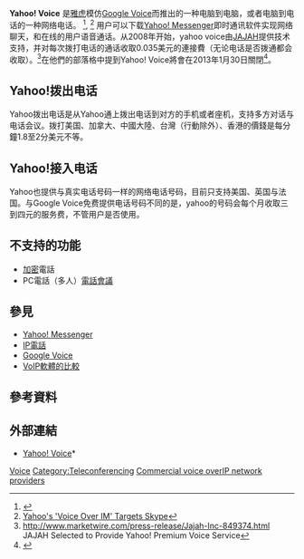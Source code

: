 {{Infobox Software|
|name = Yahoo! Voice
|logo = 
|screenshot = 
| collapsible = yes
|caption =
|developer = [[Yahoo!|Yahoo!]]
|operating_system = [[Microsoft_Windows|Microsoft Windows]] <br />[[Mac_OS_X|Mac OS X]]
|genre = [[IP電話|IP電話]]、網路電話服務
|license = 
|website = [http://voice.yahoo.com/ voice.yahoo.com]
}}
'''Yahoo! Voice''' 是[[雅虎|雅虎]]模仿[[Google_Voice|Google Voice]]而推出的一种电脑到电脑，或者电脑到电话的一种网络电话。 <ref>{{Cite web |url=http://yhoo.client.shareholder.com/press/ReleaseDetail.cfm?ReleaseID=190916 |title=Yahoo! Delivers Phone Out and Phone In Voice Services in the U.S. |accessdate=2010-10-26 |archive-date=2007-05-03 |archive-url=https://web.archive.org/web/20070503152736/http://yhoo.client.shareholder.com/press/ReleaseDetail.cfm?ReleaseID=190916 |dead-url=yes }}</ref>, <ref>[http://www.eweek.com/article2/0,1895,1817029,00.asp Yahoo's 'Voice Over IM' Targets Skype]{{Dead link}}</ref> 用户可以下载[[Yahoo!_Messenger|Yahoo! Messenger]]即时通讯软件实现网络聊天，和在线的用户语音通话。从2008年开始，yahoo voice由[[JAJAH|JAJAH]]提供技术支持，并对每次拨打电话的通话收取0.035美元的連接費（无论电话是否拨通都会收取）。<ref>http://www.marketwire.com/press-release/Jajah-Inc-849374.html {{Wayback|url=http://www.marketwire.com/press-release/Jajah-Inc-849374.html |date=20100112193205 }} JAJAH Selected to Provide Yahoo! Premium Voice Service</ref>在他們的部落格中提到Yahoo! Voice將會在2013年1月30日關閉<ref>{{cite web |url=http://www.ymessengerblog.com/blog/2012/11/30/updates-to-yahoo-messenger-features |title=Change is in the Air: Updates to Yahoo! Messenger Features |accessdate=2013-01-21 |deadurl=yes |archiveurl=https://web.archive.org/web/20130119080256/http://www.ymessengerblog.com/blog/2012/11/30/updates-to-yahoo-messenger-features |archivedate=2013-01-19 }}</ref>。

==Yahoo!拨出电话==
Yahoo拨出电话是从Yahoo通上拨出电话到对方的手机或者座机，支持多方对话与电话会议。拨打美国、加拿大、中國大陸、台灣（行動除外）、香港的價錢是每分鐘1.8至2分美元不等。

==Yahoo!接入电话==
Yahoo也提供与真实电话号码一样的网络电话号码，目前只支持美国、英国与法国。与Google Voice免费提供电话号码不同的是，yahoo的号码会每个月收取三到四元的服务费，不管用户是否使用。

== 不支持的功能 ==
* [[加密|加密]]電話
* PC電話（多人）[[電話會議|電話會議]]

==參見==
* [[Yahoo!_Messenger|Yahoo! Messenger]]
* [[IP電話|IP電話]]
* [[Google_Voice|Google Voice]]
* [[VoIP軟體的比較|VoIP軟體的比較]]

==參考資料==
{{reflist|colwidth=30em}}

==外部連結==
* [https://web.archive.org/web/20081222224501/http://voice.yahoo.com/ Yahoo! Voice]*

{{Yahoo! 公司}}

[[Category:雅虎|Voice]]
[[Category:Teleconferencing|Category:Teleconferencing]]
[[Category:VoIP服务|Commercial voice overIP network providers]]